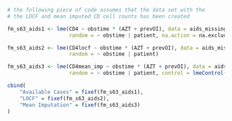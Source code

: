 ```r
# the following piece of code assumes that the data set with the 
# the LOCF and mean imputed CD cell counts has been created

fm_s63_aids1 <- lme(CD4 ~ obstime * (AZT + prevOI), data = aids_missings,
                    random = ~ obstime | patient, na.action = na.exclude)

fm_s63_aids2 <- lme(CD4locf ~ obstime * (AZT + prevOI), data = aids_missings,
                    random = ~ obstime | patient)

fm_s63_aids3 <- lme(CD4mean_imp ~ obstime * (AZT + prevOI), data = aids_missings,
                    random = ~ obstime | patient, control = lmeControl(opt = "optim"))

cbind(
    "Available Cases" = fixef(fm_s63_aids1),
    "LOCF" = fixef(fm_s63_aids2),
    "Mean Imputation" = fixef(fm_s63_aids3)
)
```
